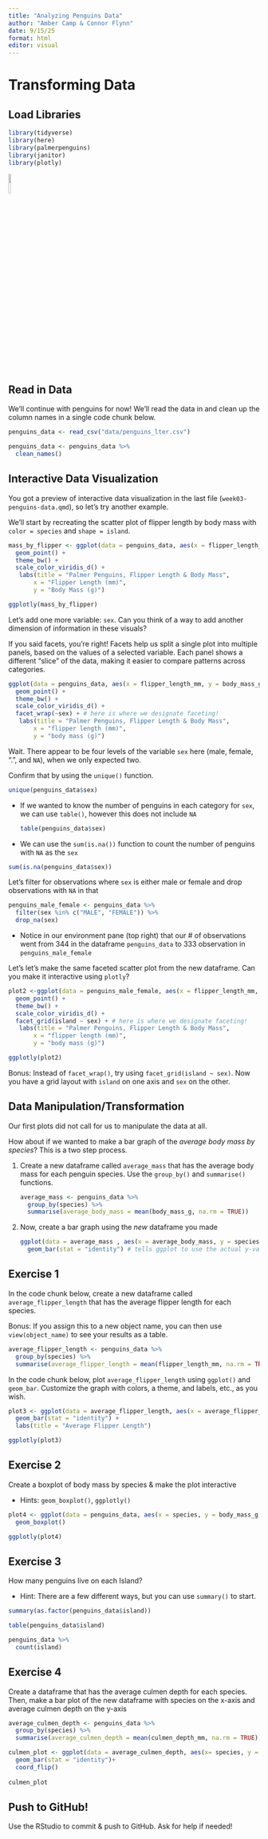 ```yaml
---
title: "Analyzing Penguins Data"
author: "Amber Camp & Connor Flynn"
date: 9/15/25
format: html
editor: visual
---
```


# Transforming Data

## Load Libraries

```r
library(tidyverse) 
library(here)
library(palmerpenguins)
library(janitor)
library(plotly)
```

![](https://allisonhorst.github.io/palmerpenguins/logo.png){width="10%"}

## Read in Data

We'll continue with penguins for now! We'll read the data in and clean up the column names in a single code chunk below.

```r
penguins_data <- read_csv("data/penguins_lter.csv")

penguins_data <- penguins_data %>% 
  clean_names()
```

## Interactive Data Visualization

You got a preview of interactive data visualization in the last file (`week03-penguins-data.qmd`), so let's try another example.

We'll start by recreating the scatter plot of flipper length by body mass with `color = species` and `shape = island`.

```r
mass_by_flipper <- ggplot(data = penguins_data, aes(x = flipper_length_mm, y = body_mass_g, color = species, shape = island)) +
  geom_point() +
  theme_bw() +
  scale_color_viridis_d() +
   labs(title = "Palmer Penguins, Flipper Length & Body Mass",
       x = "Flipper Length (mm)",
       y = "Body Mass (g)")

ggplotly(mass_by_flipper)
```

Let's add one more variable: `sex`. Can you think of a way to add another dimension of information in these visuals?

If you said facets, you're right! Facets help us split a single plot into multiple panels, based on the values of a selected variable. Each panel shows a different “slice” of the data, making it easier to compare patterns across categories.

```r
ggplot(data = penguins_data, aes(x = flipper_length_mm, y = body_mass_g, color = species, shape = island)) +
  geom_point() +
  theme_bw() +
  scale_color_viridis_d() +
  facet_wrap(~sex) + # here is where we designate faceting!
   labs(title = "Palmer Penguins, Flipper Length & Body Mass",
       x = "flipper length (mm)",
       y = "body mass (g)")

```

Wait. There appear to be four levels of the variable `sex` here (male, female, ".", and `NA`), when we only expected two.

Confirm that by using the `unique()` function.

```r
unique(penguins_data$sex)
```

-   If we wanted to know the number of penguins in each category for `sex`, we can use `table()`, however this does not include `NA`

    ```r
    table(penguins_data$sex)
    ```

-   We can use the `sum(is.na())` function to count the number of penguins with `NA` as the `sex`

```r
sum(is.na(penguins_data$sex))
```

Let's filter for observations where `sex` is either male or female and drop observations with `NA` in that

```r
penguins_male_female <- penguins_data %>% 
  filter(sex %in% c("MALE", "FEMALE")) %>% 
  drop_na(sex)
```

-   Notice in our environment pane (top right) that our \# of observations went from 344 in the dataframe `penguins_data` to 333 observation in `penguins_male_female`

Let's let's make the same faceted scatter plot from the new dataframe. Can you make it interactive using `plotly`?

```r
plot2 <-ggplot(data = penguins_male_female, aes(x = flipper_length_mm, y = body_mass_g, color = species, shape = island)) +
  geom_point() +
  theme_bw() +
  scale_color_viridis_d() +
  facet_grid(island ~ sex) + # here is where we designate faceting!
   labs(title = "Palmer Penguins, Flipper Length & Body Mass",
       x = "flipper length (mm)",
       y = "body mass (g)")

ggplotly(plot2)

```

Bonus: Instead of `facet_wrap()`, try using `facet_grid(island ~ sex)`. Now you have a grid layout with `island` on one axis and `sex` on the other.

## Data Manipulation/Transformation

Our first plots did not call for us to manipulate the data at all.

How about if we wanted to make a bar graph of the *average body mass by species*? This is a two step process.

1.  Create a new dataframe called `average_mass` that has the average body mass for each penguin species. Use the `group_by()` and `summarise()` functions.

    ```r
    average_mass <- penguins_data %>% 
      group_by(species) %>% 
      summarise(average_body_mass = mean(body_mass_g, na.rm = TRUE))
    ```

2.  Now, create a bar graph using the *new* dataframe you made

    ```r
    ggplot(data = average_mass , aes(x = average_body_mass, y = species)) + # fill in the blanks
      geom_bar(stat = "identity") # tells ggplot to use the actual y-values from your data, instead of counting the number of rows like a typical bar plot does
    ```

## Exercise 1

In the code chunk below, create a new dataframe called `average_flipper_length` that has the average flipper length for each species.

Bonus: If you assign this to a new object name, you can then use `view(object_name)` to see your results as a table.

```r
average_flipper_length <- penguins_data %>% 
  group_by(species) %>% 
  summarise(average_flipper_length = mean(flipper_length_mm, na.rm = TRUE))
```

In the code chunk below, plot `average_flipper_length` using `ggplot()` and `geom_bar`. Customize the graph with colors, a theme, and labels, etc., as you wish.

```r
plot3 <- ggplot(data = average_flipper_length, aes(x = average_flipper_length, y = species, color = species))+
  geom_bar(stat = "identity") +
  labs(title = "Average Flipper Length")

ggplotly(plot3)

```

## Exercise 2

Create a boxplot of body mass by species & make the plot interactive

-   Hints: `geom_boxplot()`, `ggplotly()`

```r
plot4 <- ggplot(data = penguins_data, aes(x = species, y = body_mass_g, color = species))+
  geom_boxplot()

ggplotly(plot4)
```

## Exercise 3

How many penguins live on each Island?

-   Hint: There are a few different ways, but you can use `summary()` to start.

```r
summary(as.factor(penguins_data$island))

table(penguins_data$island)

penguins_data %>% 
  count(island)

```

## Exercise 4

Create a dataframe that has the average culmen depth for each species. Then, make a bar plot of the new dataframe with species on the x-axis and average culmen depth on the y-axis

```r
average_culmen_depth <- penguins_data %>% 
  group_by(species) %>% 
  summarise(average_culmen_depth = mean(culmen_depth_mm, na.rm = TRUE))

culmen_plot <- ggplot(data = average_culmen_depth, aes(x= species, y = average_culmen_depth, fill = species)) +
  geom_bar(stat = "identity")+
  coord_flip()
  
culmen_plot
```

## Push to GitHub!

Use the RStudio to commit & push to GitHub. Ask for help if needed!
